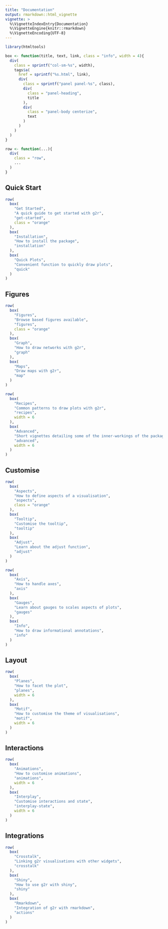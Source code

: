 ```yaml
---
title: "Documentation"
output: rmarkdown::html_vignette
vignette: >
  %\VignetteIndexEntry{Documentation}
  %\VignetteEngine{knitr::rmarkdown}
  %\VignetteEncoding{UTF-8}
---
```


```r
library(htmltools)

box <- function(title, text, link, class = "info", width = 4){
  div(
    class = sprintf("col-sm-%s", width),
    tags$a(
      href = sprintf("%s.html", link),
      div(
        class = sprintf("panel panel-%s", class),
        div(
          class = "panel-heading",
          title
        ),
        div(
          class = "panel-body centerize",
          text
        )
      )
    )
  )
}

row <- function(...){
  div(
    class = "row",
    ...
  )
}
```

## Quick Start

```r
row(
  box(
    "Get Started",
    "A quick guide to get started with g2r",
    "get-started",
    class = "orange"
  ),
  box(
    "Installation",
    "How to install the package",
    "installation"
  ),
  box(
    "Quick Plots",
    "Convenient function to quickly draw plots",
    "quick"
  )
)
```

## Figures

```r
row(
  box(
    "Figures",
    "Browse based figures available",
    "figures",
    class = "orange"
  ),
  box(
    "Graph",
    "How to draw networks with g2r",
    "graph"
  ),
  box(
    "Maps",
    "Draw maps with g2r",
    "map"
  )
)
```

```r
row(
  box(
    "Recipes",
    "Common patterns to draw plots with g2r",
    "recipes",
    width = 6
  ),
  box(
    "Advanced",
    "Short vignettes detailing some of the inner-workings of the package",
    "advanced",
    width = 6
  )
)
```

## Customise

```r
row(
  box(
    "Aspects",
    "How to define aspects of a visualisation",
    "aspects",
    class = "orange"
  ),
  box(
    "Tooltip",
    "Customise the tooltip",
    "tooltip"
  ),
  box(
    "Adjust",
    "Learn about the adjust function",
    "adjust"
  )
)
```

```r
row(
  box(
    "Axis",
    "How to handle axes",
    "axis"
  ),
  box(
    "Gauges",
    "Learn about gauges to scales aspects of plots",
    "gauges"
  ),
  box(
    "Info",
    "How to draw informational annotations",
    "info"
  )
)
```

## Layout

```r
row(
  box(
    "Planes",
    "How to facet the plot",
    "planes",
    width = 6
  ),
  box(
    "Motif",
    "How to customise the theme of visualisations",
    "motif",
    width = 6
  )
)
```

## Interactions

```r
row(
  box(
    "Animations",
    "How to customise animations",
    "animations",
    width = 6
  ),
  box(
    "Interplay",
    "Customise interactions and state",
    "interplay-state",
    width = 6
  )
)
```

## Integrations

```r
row(
  box(
    "Crosstalk",
    "Linking g2r visualisations with other widgets",
    "crosstalk"
  ),
  box(
    "Shiny",
    "How to use g2r with shiny",
    "shiny"
  ),
  box(
    "Rmarkdown",
    "Integration of g2r with rmarkdown",
    "actions"
  )
)
```

